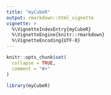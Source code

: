 ---
title: "myCubeR"
output: rmarkdown::html_vignette
vignette: >
  %\VignetteIndexEntry{myCubeR}
  %\VignetteEngine{knitr::rmarkdown}
  %\VignetteEncoding{UTF-8}
---

```{r, include = FALSE}
knitr::opts_chunk$set(
  collapse = TRUE,
  comment = "#>"
)
```

```{r setup}
library(myCubeR)
```
